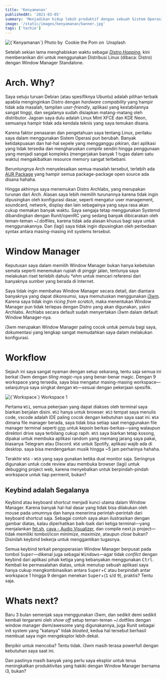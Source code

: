 ```yaml
---
title: 'Kenyamanan'
publishedAt: '2021-03-05'
summary: 'Menjadikan hidup lebih produktif dengan sebuah Sistem Operasi'
image: '/static/images/kenyamanan/banner.jpg'
tags: ['techie']
---
```


<div>
  <Image
    alt={`Kenyamanan`}
    src={`/static/images/kenyamanan/banner.jpg`}
    width={1920 / 2}
    height={1280 / 2}
    priority
  />
  <Caption>
    Photo by&nbsp;
    <CustomLink href="https://unsplash.com/@cookiethepom">
      Cookie the Pom
    </CustomLink> on&nbsp;
    <CustomLink href="https://unsplash.com/photos/siNDDi9RpVY">
      Unsplash
    </CustomLink>
  </Caption>
</div>

Setelah sekian lama menghabiskan waktu sebagai [_Distro Hopping_](https://embeddedinventor.com/distro-hopping-what-why-how-explained/), kini memberanikan diri untuk menggunakan Distribusi Linux (dibaca: Distro) dengan Window Manager Standalone.

# Arch. Why?

Saya setuju turuan Debian (atau spesifiknya Ubuntu) adalah pilihan terbaik apabila menginginkan Distro dengan _hardware compability_ yang hampir tidak ada masalah, tampilan _user-friendly_, aplikasi yang kestabilannya sangat tinggi, dan segalanya sudah disiapkan matang-matang oleh distributor. Jagoan saya dulu adalah Linux Mint XFCE dan KDE Neon, semuanya hampir tidak ada kendala teknis yang saya temukan disana.

Karena faktor penasaran dan pengetahuan saya tentang Linux, perilaku saya dalam menggunakan Sistem Operasi pun berubah. Banyak ketidakpuasan dan hal-hal sepele yang mengganggu pikiran, dari aplikasi yang tidak tersedia dan mengharuskan _compile_ sendiri hingga penggunaan yang menjadi sangat kompleks (mengerjakan banyak 1 tugas dalam satu waktu) mengakibatkan resource memory sangat terbebani.

Beruntungnya Arch menyelesaikan semua masalah tersebut, terlebih ada [AUR Package](https://aur.archlinux.org/) yang hampir semua package-package open source ada disana hahaha.

Hingga akhirnya saya menemukan Distro Archlabs, yang merupakan turunan dari Arch. Alasan saya lebih memilih turunannya karena tidak ingin dipusingkan oleh konfigurasi dasar, seperti mengatur user management, soundcard, network, display dan lain sebagainya yang saya rasa akan cukup memakan banyak waktu. Saya sengaja tetap menggunakan Systemd dibandingkan dengan Runit/openRC yang sedang banyak dibicarakan oleh teman-teman ~/.dotfiles, karena tidak ada alasan khusus bagi saya untuk menggunakannya. Dan (lagi) saya tidak ingin dipusingkan oleh perbedaan syntax antara masing-masing init systems tersebut.

# Window Manager

Keputusan saya dalam memilih Window Manager bukan hanya kebetulan semata seperti menemukan rupiah di pinggir jalan, tentunya saya melakukan riset terlebih dahulu _\*ehm_ untuk mencari referensi dari banyaknya sumber yang berada di Internet.

Saya tidak ingin membahas Window Manager secara detail, dan diantara banyaknya yang dapat dikonsumsi, saya memutuskan menggunakan [i3wm](https://i3wm.org/). Karena saya tidak ingin _ricing from scratch_, maka menentukan Window Manager pun tidak terlepas dengan Distro yang akan digunakan, yakni Archlabs. Archlabs secara default sudah menyertakan i3wm dalam default Window Manager-nya.

i3wm merupakan Window Manager paling cocok untuk pemula bagi saya, dokumentasi yang lengkap sangat memudahkan saya dalam melakukan konfigurasi.

# Workflow

Sejauh ini saya sangat nyaman dengan setup sekarang, tentu saja semua ini berkat i3wm dengan _tiling magic_-nya yang benar-benar magic.
Dengan 9 workspace yang tersedia, saya bisa mengatur masing-masing workspace—selanjutnya saya singkat dengan `WS`—sesuai dengan pekerjaan spesifik.

<div style={{ paddingTop: '12px' }}>
  <Image
    alt={`Workspace`}
    src={`/static/images/kenyamanan/workspace-1.png`}
    width={1366}
    height={768}
  />
  <Caption>Workspace 1</Caption>
</div>

Pertama `WS1`, semua pekerjaan yang dapat diakses oleh terminal saya biarkan berjalan disini. `WS2` hanya untuk browser. `WS3` tempat saya menulis code, vscode adalah IDE paling cocok dengan kebutuhan saya saat ini. `WS4` dimana file manager berada, saya tidak bisa setiap saat menggunakan file manager terminal seperti [nnn](https://github.com/jarun/nnn) untuk kepoin berkas-berkas—yang walaupun direktori drive saya terbilang cukup rapih. `WS5` saya biarkan tetap kosong, dipakai untuk membuka aplikasi random yang memang jarang saya pakai, biasanya Telegram atau Discord. `WS6` untuk Spotify, aplikasi wajib ada di desktop. saya bisa mendengarkan musik hingga ~5 jam perharinya hahaha.

Terakhir `WS6` - `WS9` yang saya gunakan ketika dual monitor saja. Seringnya digunakan untuk code review atau membuka browser (lagi) untuk debugging project web, karena menyebalkan untuk berpindah-pindah workspace untuk tiap permenit, bukan?

## Keybind adalah Segalanya

Keybind atau keyboard shortcut menjadi kunci utama dalam Window Manager. Karena banyak hal-hal dasar yang tidak bisa dilakukan oleh mouse pada umumnya dan hanya menerima perintah-perintah dari keyboard shortcut saja. Sebagai contoh saya akan ilustrasikan dengan gambar diatas, kalau diperhatikan baik-baik dari ketiga terminal—yang menjalankan [fet.sh](https://github.com/6gk/fet.sh), [cava - Audio Visualizer](https://github.com/karlstav/cava), dan compile next.js project—tidak memiliki tombol/icon _minimize_, _maximize_, ataupun _close_ bukan? Disinilah keybind bekerja untuk menggantikan tugasnya.

Semua keybind terkait pengoperasian Window Manager berpusat pada tombol <kbd>Super</kbd>—dikenal juga sebagai <kbd>Windows</kbd>—agar tidak _confilct_ dengan keybind dari aplikasi pihak ketiga yang kebanyakan menggunakan <kbd>Ctrl</kbd>. Kembali ke permasalahan diatas, untuk menutup sebuah aplikasi saya hanya cukup mengkombinasikan antara <kbd>Super</kbd>+<kbd>C</kbd> atau berpindah antar workspace 1 hingga 9 dengan menekan <kbd>Super</kbd>+(<kbd>1</kbd> s/d <kbd>9</kbd>), praktis? Tentu saja.

# Whats next?

Baru 3 bulan semenjak saya menggunakan i3wm, dan sedikit demi sedikit kembali tergarami oleh _show off_ setup teman-teman ~/.dotfiles dengan window manager dwm/awesome yang digunakannya, juga Runit sebagai init system yang "katanya" tidak _bloated_, kedua hal tersebut berhasil membuat saya ingin mengeksplor lebih dekat.

Berpikir untuk mencoba? Tentu tidak. i3wm masih terasa powerfull dengan kebutuhan saya saat ini.

Dan pastinya masih banyak yang perlu saya eksplor untuk terus meningkatkan produktivitas yang hakiki dengan Window Manager bernama i3, bukan?
